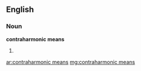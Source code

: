 ==English==

===Noun===
'''contraharmonic means'''

# {{plural of|contraharmonic mean}}

[[ar:contraharmonic means]]
[[mg:contraharmonic means]]